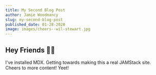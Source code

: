 ```yaml
---
title: My Second Blog Post
author: Jamie Woodmancy
slug: my-second-blog-post
published_date: 01-28-2020
image: images/cheers--wil-stewart.jpg
---
```


## Hey Friends 👋🏼

I've installed MDX. Getting towards making this a real JAMStack site. Cheers to more content! Yeet!
